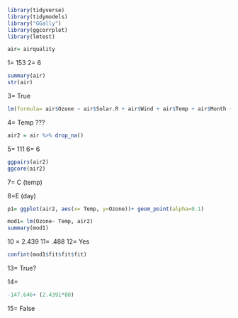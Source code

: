 ```{r}
library(tidyverse)
library(tidymodels)
library("GGally")
library(ggcorrplot)
library(lmtest)
```

```{r}
air= airquality
```

1= 153
2= 6


```{r}
summary(air)
str(air)
```

3= True




```{r}
lm(formula= air$Ozone ~ air$Solar.R + air$Wind + air$Temp + air$Month + air$Day)
```
4= Temp ???

```{r}
air2 = air %>% drop_na()
```

5= 111
6= 6


```{r}
ggpairs(air2)
ggcore(air2)
```
7= C (temp)

8=E (day)

```{r}
p1= ggplot(air2, aes(x= Temp, y=Ozone))+ geom_point(alpha=0.1)
```


```{r}
mod1= lm(Ozone~ Temp, air2)
summary(mod1)
```
10 = 2.439
11= .488
12= Yes

```{r}
confint(mod1$fit$fit$fit)
```
13= True?

14= 
```{r}
-147.646+ (2.4391*80)

```
15= False

